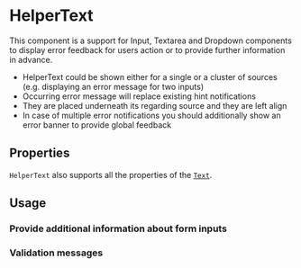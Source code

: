 
<Meta of={HelperTextStories} />

# HelperText

This component is a support for Input, Textarea and Dropdown components to display error feedback
for users action or to provide further information in advance.

<Primary />

-   HelperText could be shown either for a single or a cluster of sources (e.g. displaying an error message for two inputs)
-   Occurring error message will replace existing hint notifications
-   They are placed underneath its regarding source and they are left align
-   In case of multiple error notifications you should additionally show an error banner to provide global feedback

## Properties

<ArgTypes of={HelperTextStories} />

`HelperText` also supports all the properties of the [`Text`](?path=/docs/components-text--docs).

## Usage

### Provide additional information about form inputs

<Canvas of={HelperTextStories.AsInputClarification} />

### Validation messages

<Canvas of={HelperTextStories.AsErrorDescription} />
